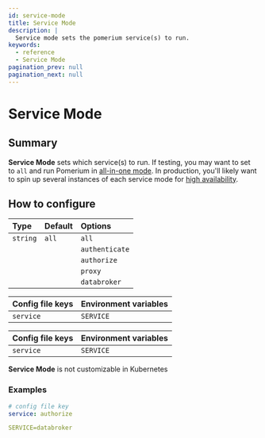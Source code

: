 ```yaml
---
id: service-mode
title: Service Mode
description: |
  Service mode sets the pomerium service(s) to run.
keywords:
  - reference
  - Service Mode
pagination_prev: null
pagination_next: null
---
```



# Service Mode

## Summary

**Service Mode** sets which service(s) to run. If testing, you may want to set to `all` and run Pomerium in [all-in-one mode](/docs/internals/configuration#all-in-one-vs-split-service-mode). In production, you'll likely want to spin up several instances of each service mode for [high availability](/docs/capabilities/high-availability).

## How to configure

| **Type** | **Default** | **Options**    |
| :------- | :---------- | :------------- |
| `string` | `all`       | `all`          |
|          |             | `authenticate` |
|          |             | `authorize`    |
|          |             | `proxy`        |
|          |             | `databroker`   |

<Tabs>
<TabItem value="Core" label="Core">

| **Config file keys** | **Environment variables** |
| :------------------- | :------------------------ |
| `service`            | `SERVICE`                 |

</TabItem>
<TabItem value="Enterprise" label="Enterprise">

| **Config file keys** | **Environment variables** |
| :------------------- | :------------------------ |
| `service`            | `SERVICE`                 |

</TabItem>
<TabItem value="Kubernetes" label="Kubernetes">

**Service Mode** is not customizable in Kubernetes

</TabItem>
</Tabs>

### Examples

```yaml
# config file key
service: authorize

SERVICE=databroker
```
